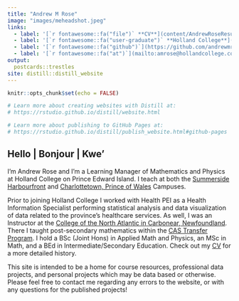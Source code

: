 ```yaml
---
title: "Andrew M Rose"
image: "images/meheadshot.jpeg"
links:
  - label: '[`r fontawesome::fa("file")` **CV**](content/AndrewRoseResume.pdf)'
  - label: '[`r fontawesome::fa("user-graduate")` **Holland College**](https://www.hollandcollege.com)'
  - label: '[`r fontawesome::fa("github")`](https://github.com/andrewmrose)'
  - label: '[`r fontawesome::fa("at")`](mailto:amrose@hollandcollege.com)'
output:
  postcards::trestles
site: distill::distill_website
---
```



```r
knitr::opts_chunk$set(echo = FALSE)

# Learn more about creating websites with Distill at:
# https://rstudio.github.io/distill/website.html

# Learn more about publishing to GitHub Pages at:
# https://rstudio.github.io/distill/publish_website.html#github-pages

```

## Hello | Bonjour | Kwe' {#pt}

I'm Andrew Rose and I'm a Learning Manager of Mathematics and Physics at Holland College on Prince Edward Island. I teach at both the [Summerside Harbourfront](https://www.hollandcollege.com/about/campuses-and-centres/summerside-waterfront-campus.html) and [Charlottetown, Prince of Wales](https://www.google.com/maps/place/Holland+College/@46.2396504,-63.1217972,18z/data=!4m5!3m4!1s0x4b5e52e660aa9111:0x8245cdb2f7aa203c!8m2!3d46.2396405!4d-63.1206095?hl=en) Campuses. 

Prior to joining Holland College I worked with Health PEI as a Health Information Specialist performing statistical analysis and data visualization of data related to the province's healthcare services. As well, I was an Instructor at the [College of the North Atlantic in Carbonear, Newfoundland](https://www.cna.nl.ca/Explore-Our-Campuses/Carbonear.aspx). There I taught post-secondary mathematics within the [CAS Transfer Program](https://www.cna.nl.ca/program/cas-transfer-college-university#). I hold a BSc (Joint Hons) in Applied Math and Physics, an MSc in Math, and a BEd in Intermediate/Secondary Education. Check out my [CV](content/AndrewRoseResume.pdf) for a more detailed history.

This site is intended to be a home for course resources, professional data projects, and personal projects which may be data based or otherwise. Please feel free to contact me regarding any errors to the website, or with any questions for the published projects!